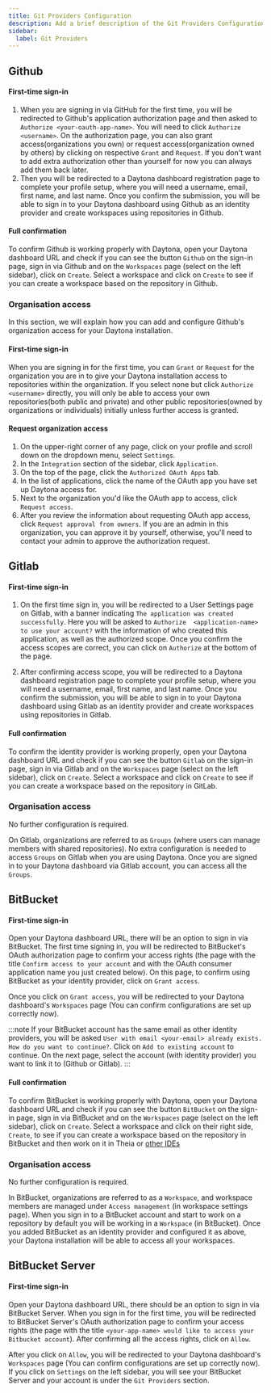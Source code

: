 ```yaml
---
title: Git Providers Configuration
description: Add a brief description of the Git Providers Configuration page here
sidebar:
  label: Git Providers
---
```


## Github

#### First-time sign-in
1. When you are signing in via GitHub for the first time, you will be redirected to Github's application authorization page and then asked to `Authorize <your-oauth-app-name>`. You will need to click `Authorize <username>`. On the authorization page, you can also grant access(organizations you own) or request access(organization owned by others) by clicking on respective `Grant` and `Request`. If you don't want to add extra authorization other than yourself for now you can always add them back later.
2. Then you will be redirected to a Daytona dashboard registration page to complete your profile setup, where you will need a username, email, first name, and last name. Once you confirm the submission, you will be able to sign in to your Daytona dashboard using Github as an identity provider and create workspaces using repositories in Github.

#### Full confirmation
To confirm Github is working properly with Daytona, open your Daytona dashboard URL and check if you can see the button `Github` on the sign-in page, sign in via Github and on the `Workspaces` page (select on the left sidebar), click on `Create`. Select a workspace and click on `Create` to see if you can create a workspace based on the repository in Github.


### Organisation access

In this section, we will explain how you can add and configure Github's organization access for your Daytona installation.

#### First-time sign-in
When you are signing in for the first time, you can `Grant` or `Request` for the organization you are in to give your Daytona installation access to repositories within the organization. If you select none but click `Authorize <username>` directly, you will only be able to access your own repositories(both public and private) and other public repositories(owned by organizations or individuals) initially unless further access is granted.

#### Request organization access

1. On the upper-right corner of any page, click on your profile and scroll down on the dropdown menu, select `Settings`.
2. In the `Integration` section of the sidebar, click `Application`.
3. On the top of the page, click the `Authorized OAuth Apps` tab.
4. In the list of applications, click the name of the OAuth app you have set up Daytona access for.
5. Next to the organization you'd like the OAuth app to access, click `Request access`.
6. After you review the information about requesting OAuth app access, click `Request approval from owners`. If you are an admin in this organization, you can approve it by yourself, otherwise, you'll need to contact your admin to approve the authorization request.


## Gitlab

#### First-time sign-in
1. On the first time sign in, you will be redirected to a User Settings page on Gitlab, with a banner indicating `The application was created successfully`. Here you will be asked to `Authorize  <application-name> to use your account?` with the information of who created this application, as well as the authorized scope. Once you confirm the access scopes are correct, you can click on `Authorize` at the bottom of the page.

2. After confirming access scope, you will be redirected to a Daytona dashboard registration page to complete your profile setup, where you will need a username, email, first name, and last name. Once you confirm the submission, you will be able to sign in to your Daytona dashboard using Gitlab as an identity provider and create workspaces using repositories in Gitlab.

#### Full confirmation
To confirm the identity provider is working properly, open your Daytona dashboard URL and check if you can see the button `Gitlab` on the sign-in page, sign in via Gitlab and on the `Workspaces` page (select on the left sidebar), click on `Create`. Select a workspace and click on `Create` to see if you can create a workspace based on the repository in GitLab.


### Organisation access
No further configuration is required.

On Gitlab, organizations are referred to as `Groups` (where users can manage members with shared repositories). No extra configuration is needed to access `Groups` on Gitlab when you are using Daytona. Once you are signed in to your Daytona dashboard via Gitlab account, you can access all the `Groups`.


## BitBucket

#### First-time sign-in
Open your Daytona dashboard URL, there will be an option to sign in via BitBucket. The first time signing in, you will be redirected to BitBucket's OAuth authorization page to confirm your access rights (the page with the title `Confirm access to your account` and with the OAuth consumer application name you just created below). On this page, to confirm using BitBucket as your identity provider, click on `Grant access`.

Once you click on `Grant access`, you will be redirected to your Daytona dashboard's `Workspaces` page (You can confirm configurations are set up correctly now).

:::note
If your BitBucket account has the same email as other identity providers, you will be asked `User with email <your-email> already exists. How do you want to continue?`. Click on `Add to existing account` to continue. On the next page, select the account (with identity provider) you want to link it to (Github or Gitlab).
:::

#### Full confirmation

To confirm BitBucket is working properly with Daytona, open your Daytona dashboard URL and check if you can see the button `BitBucket` on the sign-in page, sign in via BitBucket and on the `Workspaces` page (select on the left sidebar), click on `Create`. Select a workspace and click on their right side, `Create`, to see if you can create a workspace based on the repository in BitBucket and then work on it in Theia or [other IDEs](/usage/ides)

### Organisation access
No further configuration is required.

In BitBucket, organizations are referred to as a `Workspace`, and workspace members are managed under `Access management` (in workspace settings page). When you sign in to a BitBucket account and start to work on a repository by default you will be working in a `Workspace` (in BitBucket). Once you added BitBucket as an identity provider and configured it as above, your Daytona installation will be able to access all your workspaces.


## BitBucket Server

#### First-time sign-in
Open your Daytona dashboard URL, there should be an option to sign in via BitBucket Server. When you sign in for the first time, you will be redirected to BitBucket Server's OAuth authorization page to confirm your access rights (the page with the title `<your-app-name> would like to access your Bitbucket account`). After confirming all the access rights, click on `Allow`.

After you click on `Allow`, you will be redirected to your Daytona dashboard's `Workspaces` page (You can confirm configurations are set up correctly now). If you click on `Settings` on the left sidebar, you will see your BitBucket Server and your account is under the `Git Providers` section.
